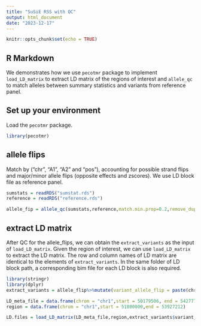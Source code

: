 ```yaml
---
title: "SuSiE RSS with QC"
output: html_document
date: "2023-12-17"
---
```


```r
knitr::opts_chunk$set(echo = TRUE)
```

## R Markdown

We demonstrates how we use `pecotmr` package to implement `load_LD_matrix` to extract LD matrix of the regions of interest and `allele_qc` to match alleles between summary statistics and variants from reference panel.

## Set up your environment

Load the `pecotmr` package.

```r
library(pecotmr)
```

## allele flips

Match by ("chr", "A1", "A2" and "pos"), accounting for possible strand flips and major/minor allele flips (opposite effects and zscores). We use LD block file as reference panel.
```r
sumstats = readRDS("sumstat.rds")
reference = readRDS("reference.rds")
```

```r
allele_fip = allele_qc(sumstats,reference,match.min.prop=0.2,remove_dups=TRUE,flip=TRUE,remove=TRUE)
```

## extract LD matrix
After QC for the allele_flips, we can obtain the `extract_variants` as the input of `load_LD_matrix`. Given the region of interest, we can use `load_LD_matrix` to extract the LD matrix. The row and column names of LD matrix are identical to the elements of `extract_variants`. In the same folder of LD block path, a corresponding bim file for each LD block is also required.

```r
library(stringr)
library(dplyr)
extract_variants = allele_flip%>%mutate(variant_allele_flip = paste(chr,pos,A1.sumstats,A2.sumstats,sep=":"))
```

```r
LD_meta_file = data.frame(chrom = "chr1",start = 50179506, end = 54277735, path = "ROSMAP_NIA_WGS.leftnorm.filtered.filtered.chr1_50179506_54277735.float16.txt.xz")
region = data.frame(chrom = "chr1",start = 51800000,end = 53927212)
```

```r
LD.files = load_LD_matrix(LD_meta_file,region,extract_variants$variant_allele_flip)
```

